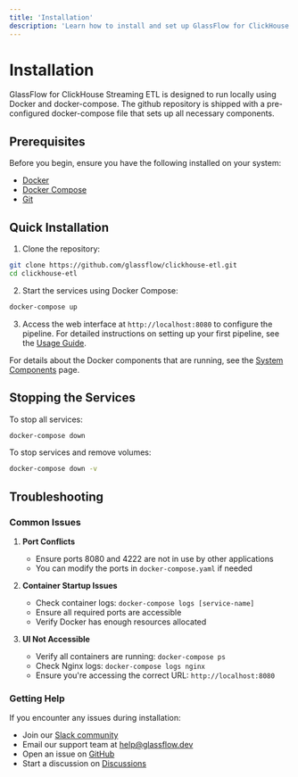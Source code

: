 ```yaml
---
title: 'Installation'
description: 'Learn how to install and set up GlassFlow for ClickHouse Streaming ETL'
---
```


# Installation

GlassFlow for ClickHouse Streaming ETL is designed to run locally using Docker and docker-compose. 
The github repository is shipped with a pre-configured docker-compose file that sets up all necessary components.

## Prerequisites

Before you begin, ensure you have the following installed on your system:

- [Docker](https://docs.docker.com/get-docker/)
- [Docker Compose](https://docs.docker.com/compose/install/)
- [Git](https://git-scm.com/downloads)

## Quick Installation

1. Clone the repository:
```bash
git clone https://github.com/glassflow/clickhouse-etl.git
cd clickhouse-etl
```

2. Start the services using Docker Compose:
```bash
docker-compose up
```

3. Access the web interface at `http://localhost:8080` to configure the pipeline. For detailed instructions on setting up your first pipeline, see the [Usage Guide](/pipeline/usage).

For details about the Docker components that are running, see the [System Components](/architecture/system-components) page.

## Stopping the Services

To stop all services:

```bash
docker-compose down
```

To stop services and remove volumes:

```bash
docker-compose down -v
```

## Troubleshooting

### Common Issues

1. **Port Conflicts**
   - Ensure ports 8080 and 4222 are not in use by other applications
   - You can modify the ports in `docker-compose.yaml` if needed

2. **Container Startup Issues**
   - Check container logs: `docker-compose logs [service-name]`
   - Ensure all required ports are accessible
   - Verify Docker has enough resources allocated

3. **UI Not Accessible**
   - Verify all containers are running: `docker-compose ps`
   - Check Nginx logs: `docker-compose logs nginx`
   - Ensure you're accessing the correct URL: `http://localhost:8080`

### Getting Help

If you encounter any issues during installation:

- Join our [Slack community](https://join.slack.com/t/glassflowhub/shared_invite/zt-349m7lenp-IFeKSGfQwpJfIiQ7oyFFKg)
- Email our support team at [help@glassflow.dev](mailto:help@glassflow.dev)
- Open an issue on [GitHub](https://github.com/glassflow/clickhouse-etl/issues) 
- Start a discussion on [Discussions](https://github.com/glassflow/clickhouse-etl/discussions)